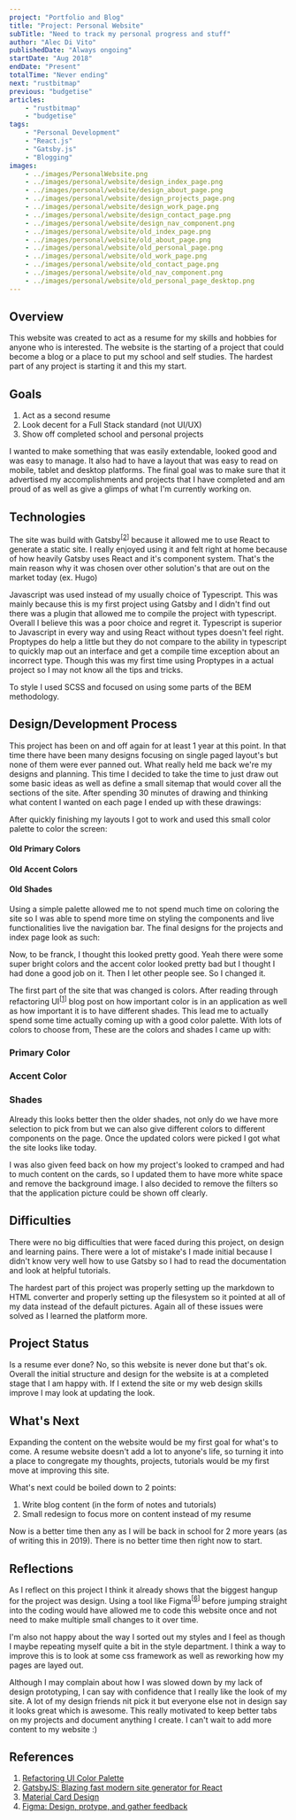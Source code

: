 ```yaml
---
project: "Portfolio and Blog"
title: "Project: Personal Website"
subTitle: "Need to track my personal progress and stuff"
author: "Alec Di Vito"
publishedDate: "Always ongoing"
startDate: "Aug 2018"
endDate: "Present"
totalTime: "Never ending"
next: "rustbitmap"
previous: "budgetise"
articles:
    - "rustbitmap"
    - "budgetise"
tags:
    - "Personal Development"
    - "React.js"
    - "Gatsby.js"
    - "Blogging"
images:
    - ../images/PersonalWebsite.png
    - ../images/personal/website/design_index_page.png
    - ../images/personal/website/design_about_page.png
    - ../images/personal/website/design_projects_page.png
    - ../images/personal/website/design_work_page.png
    - ../images/personal/website/design_contact_page.png
    - ../images/personal/website/design_nav_component.png
    - ../images/personal/website/old_index_page.png
    - ../images/personal/website/old_about_page.png
    - ../images/personal/website/old_personal_page.png
    - ../images/personal/website/old_work_page.png
    - ../images/personal/website/old_contact_page.png
    - ../images/personal/website/old_nav_component.png
    - ../images/personal/website/old_personal_page_desktop.png
---
```


## Overview

This website was created to act as a resume for my skills and hobbies for anyone
who is interested. The website is the starting of a project that could become
a blog or a place to put my school and self studies. The hardest part of any
project is starting it and this my start.

## Goals

1. Act as a second resume
2. Look decent for a Full Stack standard (not UI/UX)
3. Show off completed school and personal projects

I wanted to make something that was easily extendable, looked good and was easy to manage. It also
had to have a layout that was easy to read on mobile, tablet and desktop platforms.
The final goal was to make sure that it advertised my accomplishments and
projects that I have completed and am proud of as well as give a glimps of what
I'm currently working on.

## Technologies

The site was build with Gatsby<sup>[[2](#gatsby)]</sup> because it allowed me to
use React to generate a static site. I really enjoyed using it and felt right at
home because of how heavily Gatsby uses React and it's component system. That's
the main reason why it was chosen over other solution's that are out on the market
today (ex. Hugo)

Javascript was used instead of my usually choice of Typescript. This was mainly
because this is my first project using Gatsby and I didn't find out there was a
plugin that allowed me to compile the project with typescript. Overall I believe
this was a poor choice and regret it. Typescript is superior to Javascript in
every way and using React without types doesn't feel right. Proptypes do help
a little but they do not compare to the ability in typescript to quickly map
out an interface and get a compile time exception about an incorrect type. Though
this was my first time using Proptypes in a actual project so I may not know all
the tips and tricks.

To style I used SCSS and focused on using some parts of the BEM methodology.

## Design/Development Process

This project has been on and off again for at least 1 year at this point.
In that time there have been many designs focusing on single paged layout's
but none of them were ever panned out. What really held me back we're my designs and
planning. This time I decided to take the time to just draw out some basic ideas
as well as define a small sitemap that would cover all the sections of the site.
After spending 30 minutes of drawing and thinking what content I wanted on each
page I ended up with these drawings:

<div class="grid grid--3">
    <props.images.design_index_page alt="Initial design for home page"/>
    <props.images.design_about_page alt="Initial design for about page"/>
    <props.images.design_projects_page alt="Initial design for projects page"/>
    <props.images.design_work_page alt="Initial design for work page"/>
    <props.images.design_contact_page alt="Initial design for contact page"/>
    <props.images.design_nav_component alt="Initial design for the nav component"/>
</div>

After quickly finishing my layouts I got to work and used this small color palette
to color the screen:

<h4>Old Primary Colors</h4>
<div>
    <span class="color--square old-primary-1"></span>
</div>
<h4>Old Accent Colors</h4>
<div>
    <span class="color--square old-accent-1"></span>
</div>
<h4>Old Shades</h4>
<div>
    <span class="color--square old-shade-1"></span>
    <span class="color--square old-shade-2"></span>
</div>

Using a simple palette allowed me to not spend much time on coloring the site so
I was able to spend more time on styling the components and live functionalities
live the navigation bar. The final designs for the projects and index page look
as such:

<div class="grid grid--3">
    <props.images.old_index_page alt="first vision of the home page" />
    <props.images.old_about_page alt="first vision of the about page" />
    <props.images.old_personal_page alt="first vision of the projects page" />
    <props.images.old_work_page alt="first vision of the work page" />
    <props.images.old_contact_page alt="first vision of the contact page" />
    <props.images.old_nav_component alt="first vision of the active nav component" />
</div>

Now, to be franck, I thought this looked pretty good. Yeah there were some super
bright colors and the accent color looked pretty bad but I thought I had done a
good job on it. Then I let other people see. So I changed it.

The first part of the site that was changed is colors. After reading through
refactoring UI<sup>[[1](#refactoringui)]</sup> blog post on how important color
is in an application as well as how important it is to have different shades. This
lead me to actually spend some time actually coming up with a good color palette.
With lots of colors to choose from, These are the colors and shades I came up with:

<h3>Primary Color</h3>
<div>
    <span class="color--square primary-1"></span>
    <span class="color--square primary-2"></span>
    <span class="color--square primary-3"></span>
    <span class="color--square primary-4"></span>
    <span class="color--square primary-5"></span>
    <span class="color--square primary-6"></span>
    <span class="color--square primary-7"></span>
    <span class="color--square primary-8"></span>
    <span class="color--square primary-9"></span>
</div>

<h3>Accent Color</h3>
<div>
    <span class="color--square accent-1"></span>
    <span class="color--square accent-2"></span>
    <span class="color--square accent-3"></span>
    <span class="color--square accent-4"></span>
    <span class="color--square accent-5"></span>
    <span class="color--square accent-6"></span>
    <span class="color--square accent-7"></span>
    <span class="color--square accent-8"></span>
    <span class="color--square accent-9"></span>
</div>

<h3>Shades</h3>
<div>
    <span class="color--square shade-1"></span>
    <span class="color--square shade-2"></span>
    <span class="color--square shade-3"></span>
    <span class="color--square shade-4"></span>
    <span class="color--square shade-5"></span>
    <span class="color--square shade-6"></span>
    <span class="color--square shade-7"></span>
    <span class="color--square shade-8"></span>
    <span class="color--square shade-9"></span>
</div>

Already this looks better then the older shades, not only do we have more selection
to pick from but we can also give different colors to different components on the page.
Once the updated colors were picked I got what the site looks like today.

I was also given feed back on how my project's looked to cramped and had to
much content on the cards, so I updated them to have more white space and remove
the background image. I also decided to remove the filters so that the application
picture could be shown off clearly.

## Difficulties

There were no big difficulties that were faced during this project, on design
and learning pains. There were a lot of mistake's I made initial because I
didn't know very well how to use Gatsby so I had to read the documentation and
look at helpful tutorials.

The hardest part of this project was properly setting up the markdown to HTML
converter and properly setting up the filesystem so it pointed at all of my data
instead of the default pictures. Again all of these issues were solved as I learned
the platform more.

## Project Status

Is a resume ever done? No, so this website is never done but that's ok.
Overall the initial structure and design for the website is at a completed stage
that I am happy with. If I extend the site or my web design skills improve I may
look at updating the look.

## What's Next

Expanding the content on the website would be my first goal for what's to come.
A resume website doesn't add a lot to anyone's life, so turning it into a place
to congregate my thoughts, projects, tutorials would be my first move at improving
this site.

What's next could be boiled down to 2 points:

1. Write blog content (in the form of notes and tutorials)
2. Small redesign to focus more on content instead of my resume

Now is a better time then any as I will be back in school for 2 more years (as
of writing this in 2019). There is no better time then right now to start.

## Reflections

As I reflect on this project I think it already shows that the biggest hangup for
the project was design. Using a tool like Figma<sup>[[6](#figma)]</sup> before
jumping straight into the coding would have allowed me to code this website once
and not need to make multiple small changes to it over time.

I'm also not happy about the way I sorted out my styles and I feel as though I
maybe repeating myself quite a bit in the style department. I think a way to
improve this is to look at some css framework as well as reworking how my pages
are layed out.

Although I may complain about how I was slowed down by my lack of design prototyping,
I can say with confidence that I really like the look of my site. A lot of my
design friends nit pick it but everyone else not in design say it looks great
which is awesome. This really motivated to keep better tabs on my projects and
document anything I create. I can't wait to add more content to my website :)

## References

1. <a href="https://refactoringui.com/previews/building-your-color-palette/" rel="noopener noreferrer" target="_blank" id="refactoringui">Refactoring UI Color Palette</a>
2. <a href="https://www.gatsbyjs.org" rel="noopener noreferrer" target="_blank" id="gatsby">GatsbyJS: Blazing fast modern site generator for React</a>
3. <a href="https://material.io/components/cards/#specs" rel="noopener noreferrer" target="_blank" id="material">Material Card Design</a>
4. <a href="https://www.figma.com" id="figma" rel="noopener noreferrer" target="_blank">Figma: Design, protype, and gather feedback</a>
